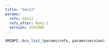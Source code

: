 ```yaml
---
title: "Gen12"
params:
  refs: Gen12
  refs_after: Rom1:1
  version: SCH2000
---
```


```r
XMINPI::bcv_list_(params$refs, params$version)
```
